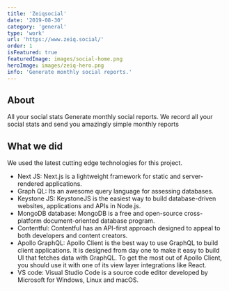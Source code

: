 ```yaml
---
title: 'Zeiqsocial'
date: '2019-08-30'
category: 'general'
type: 'work'
url: 'https://www.zeiq.social/'
order: 1
isFeatured: true
featuredImage: images/social-home.png
heroImage: images/zeiq-hero.png
info: 'Generate monthly social reports.'
---
```


## About

All your social stats
Generate monthly social reports.
We record all your social stats and send you amazingly simple monthly reports
## What we did

We used the latest cutting edge technologies for this project.

- Next JS: Next.js is a lightweight framework for static and server-rendered applications.
- Graph QL: Its an awesome query language for assessing databases.
- Keystone JS: KeystoneJS is the easiest way to build database-driven websites, applications and APIs in Node.js.
- MongoDB database: MongoDB is a free and open-source cross-platform document-oriented database program.
- Contentful: Contentful has an API-first approach designed to appeal to both developers and content creators.
- Apollo GraphQL: Apollo Client is the best way to use GraphQL to build client applications. It is designed from day one to make it easy to build UI that fetches data with GraphQL. To get the most out of Apollo Client, you should use it with one of its view layer integrations like React.
- VS code: Visual Studio Code is a source code editor developed by Microsoft for Windows, Linux and macOS.
